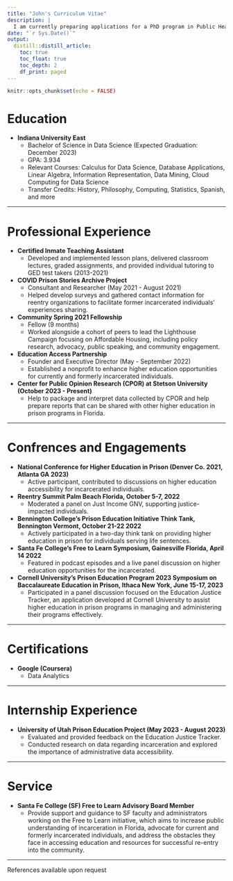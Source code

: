 ```yaml
---
title: "John's Curriculum Vitae"
description: |
  I am currently preparing applications for a PhD program in Public Health. My goal is to understand and address the complex relationship between public access to administrative data and effective health policies within the context of our society's correctional structures.
date: "`r Sys.Date()`"
output:
  distill::distill_article:
    toc: true
    toc_float: true
    toc_depth: 2
    df_print: paged
---
```


```r
knitr::opts_chunk$set(echo = FALSE)
```

# Education
- **Indiana University East**
  - Bachelor of Science in Data Science (Expected Graduation: December 2023)
  - GPA: 3.934
  - Relevant Courses: Calculus for Data Science, Database Applications, Linear Algebra, Information Representation, Data Mining, Cloud Computing for Data Science
  - Transfer Credits: History, Philosophy, Computing, Statistics, Spanish, and more

---

# Professional Experience

- **Certified Inmate Teaching Assistant**
  - Developed and implemented lesson plans, delivered classroom lectures, graded assignments, and provided individual tutoring to GED test takers (2013-2021)
- **COVID Prison Stories Archive Project**
  - Consultant and Researcher (May 2021 - August 2021)
  - Helped develop surveys and gathered contact information for reentry organizations to facilitate former incarcerated individuals' experiences sharing.
- **Community Spring 2021 Fellowship**
  - Fellow (9 months)
  - Worked alongside a cohort of peers to lead the Lighthouse Campaign focusing on Affordable Housing, including policy research, advocacy, public speaking, and community engagement.
- **Education Access Partnership**
  - Founder and Executive Director (May - September 2022)
  - Established a nonprofit to enhance higher education opportunities for currently and formerly incarcerated individuals.
- **Center for Public Opinion Research (CPOR) at Stetson University (October 2023 - Present)**
  - Help to package and interpret data collected by CPOR and help prepare reports that can be shared with other higher education in prison programs in Florida.

---

# Confrences and Engagements

- **National Conference for Higher Education in Prison (Denver Co. 2021, Atlanta GA 2023)**
  - Active participant, contributed to discussions on higher education accessibility for incarcerated individuals.
- **Reentry Summit Palm Beach Florida, October 5-7, 2022**
  - Moderated a panel on Just Income GNV, supporting justice-impacted individuals.
- **Bennington College's Prison Education Initiative Think Tank, Bennington Vermont, October 21-22 2022**
  - Actively participated in a two-day think tank on providing higher education in prison for individuals serving life sentences.
- **Santa Fe College's Free to Learn Symposium, Gainesville Florida, April 14 2022**
  - Featured in podcast episodes and a live panel discussion on higher education opportunities for the incarcerated.
- **Cornell University’s Prison Education Program 2023 Symposium on Baccalaureate Education in Prison, Ithaca New York, June 15-17, 2023**
  - Participated in a panel discussion focused on the Education Justice Tracker, an application developed at Cornell University to assist higher education in prison programs in managing and administering their programs effectively.

---

# Certifications
- **Google (Coursera)**
  - Data Analytics

---

# Internship Experience

- **University of Utah Prison Education Project (May 2023 - August 2023)**
  - Evaluated and provided feedback on the Education Justice Tracker.
  - Conducted research on data regarding incarceration and explored the importance of administrative data accessibility.

---

# Service

- **Santa Fe College (SF) Free to Learn Advisory Board Member**
  - Provide support and guidance to SF faculty and administrators working on the Free to Learn initiative, which aims to increase public understanding of incarceration in Florida, advocate for current and formerly incarcerated individuals, and address the obstacles they face in accessing education and resources for successful re-entry into the community.

---

References available upon request



